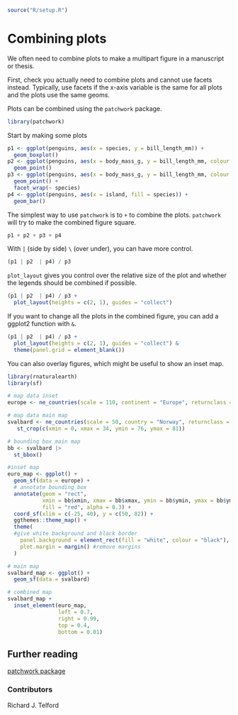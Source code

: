 ``` r
source("R/setup.R")
```

# Combining plots {#sec-combining-plots}

We often need to combine plots to make a multipart figure in a manuscript or thesis.

First, check you actually need to combine plots and cannot use facets instead.
Typically, use facets if the x-axis variable is the same for all plots and the plots use the same geoms.

Plots can be combined using the `patchwork` package.

```r
library(patchwork)
```

Start by making some plots

```r
p1 <- ggplot(penguins, aes(x = species, y = bill_length_mm)) +
  geom_boxplot()
p2 <- ggplot(penguins, aes(x = body_mass_g, y = bill_length_mm, colour = species)) +
  geom_point()
p3 <- ggplot(penguins, aes(x = body_mass_g, y = bill_length_mm, colour = species)) +
  geom_point() +
  facet_wrap(~ species)
p4 <- ggplot(penguins, aes(x = island, fill = species)) +
  geom_bar()
```

The simplest way to use `patchwork` is to `+` to combine the plots.
`patchwork` will try to make the combined figure square.

```r
p1 + p2 + p3 + p4
```
With `|` (side by side) `\` (over under), you can have more control.

```r
(p1 | p2  | p4) / p3
```

`plot_layout` gives you control over the relative size of the plot and whether the legends should be combined if possible.

```r
(p1 | p2  | p4) / p3 + 
  plot_layout(heights = c(2, 1), guides = "collect")
```

If you want to change all the plots in the combined figure, you can add a ggplot2 function with `&`.

```r
(p1 | p2  | p4) / p3 + 
  plot_layout(heights = c(2, 1), guides = "collect") &
  theme(panel.grid = element_blank())
```

You can also overlay figures, which might be useful to show an inset map.

```r
library(rnaturalearth)
library(sf)

# map data inset
europe <- ne_countries(scale = 110, continent = "Europe", returnclass = "sf")

# map data main map
svalbard <- ne_countries(scale = 50, country = "Norway", returnclass = "sf") |>  
   st_crop(c(xmin = 0, xmax = 34, ymin = 76, ymax = 81))

# bounding box main map
bb <- svalbard |> 
  st_bbox()

#inset map
euro_map <- ggplot() +
  geom_sf(data = europe) +
  # annotate bounding box
  annotate(geom = "rect", 
           xmin = bb$xmin, xmax = bb$xmax, ymin = bb$ymin, ymax = bb$ymax, 
           fill = "red", alpha = 0.3) +
  coord_sf(xlim = c(-25, 40), y = c(50, 82)) +
  ggthemes::theme_map() +
  theme(
  #give white background and black border
    panel.background = element_rect(fill = "white", colour = "black"), 
    plot.margin = margin() #remove margins
  )

# main map
svalbard_map <- ggplot() +
  geom_sf(data = svalbard)

# combined map
svalbard_map + 
  inset_element(euro_map, 
                left = 0.7, 
                right = 0.99, 
                top = 0.4, 
                bottom = 0.01)
```

::: callout-note
## Further reading

[patchwork package](https://patchwork.data-imaginist.com/)
:::

### Contributors {- .contributors .toc-ignore}

Richard J. Telford
